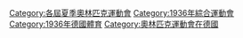 {{catmore}}
{{Commonscat|1936 Summer Olympics}}

[[Category:各屆夏季奧林匹克運動會|Category:各屆夏季奧林匹克運動會]]
[[Category:1936年綜合運動會|Category:1936年綜合運動會]]
[[Category:1936年德國體育|Category:1936年德國體育]]
[[Category:奧林匹克運動會在德國|Category:奧林匹克運動會在德國]]